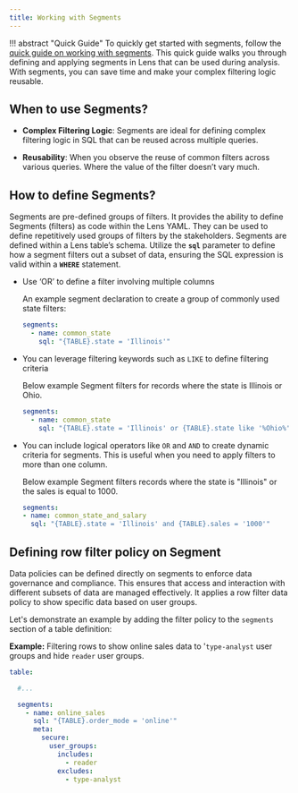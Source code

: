 ```yaml
---
title: Working with Segments
---
```


!!! abstract "Quick Guide"
    To quickly get started with segments, follow the [quick guide on working with segments](/quick_guides/working_with_segments/). This quick guide walks you through defining and applying segments in Lens that can be used during analysis. With segments, you can save time and make your complex filtering logic reusable.


## When to use Segments?

- **Complex Filtering Logic**: Segments are ideal for defining complex filtering logic in SQL that can be reused across multiple queries.

- **Reusability**: When you observe the reuse of common filters across various queries. Where the value of the filter doesn’t vary much.

## How to define Segments?

Segments are pre-defined groups of filters. It provides the ability to define Segments (filters) as code within the Lens YAML. They can be used to define repetitively used groups of filters by the stakeholders. Segments are defined within a Lens table’s schema. Utilize the **`sql`** parameter to define how a segment filters out a subset of data, ensuring the SQL expression is valid within a **`WHERE`** statement.

- Use ‘OR’ to define a filter involving multiple columns

    An example segment declaration to create a group of commonly used state filters:

    ```yaml
    segments:
      - name: common_state
        sql: "{TABLE}.state = 'Illinois'"
    ```

- You can leverage filtering keywords such as `LIKE` to define filtering criteria
  
    Below  example Segment filters for records where the state is Illinois or Ohio.

    ```yaml
    segments:
      - name: common_state
        sql: "{TABLE}.state = 'Illinois' or {TABLE}.state like '%Ohio%'"
    ```

- You can include logical operators like `OR` and `AND` to create dynamic criteria for segments. This is useful when you need to apply filters to more than one column.

    Below example Segment filters records where the state is "Illinois" or the sales is equal to 1000.

    ```yaml
    segments:
    - name: common_state_and_salary
      sql: "{TABLE}.state = 'Illinois' and {TABLE}.sales = '1000'"
    ``` 





## Defining row filter policy on Segment

Data policies can be defined directly on segments to enforce data governance and compliance. This ensures that access and interaction with different subsets of data are managed effectively. It applies a row filter data policy to show specific data based on user groups.

Let's demonstrate an example by adding the filter policy to the `segments` section of a table definition:

**Example:** Filtering rows to show online sales data to '`type-analyst` user groups and hide  `reader` user groups.

  ```yaml
  table: 

    #...

    segments:
      - name: online_sales
        sql: "{TABLE}.order_mode = 'online'"
        meta:
          secure:
            user_groups:
              includes:
                - reader
              excludes:
                - type-analyst
  ```
